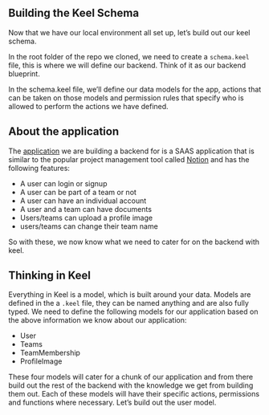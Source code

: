 ## Building the Keel Schema

Now that we have our local environment all set up, let’s build out our keel schema.

In the root folder of the repo we cloned, we need to create a `schema.keel` file, this is where we will define our backend. Think of it as our backend blueprint.

In the schema.keel file, we’ll define our data models for the app, actions that can be taken on those models and permission rules that specify who is allowed to perform the actions we have defined.

## About the application

The [application](https://saas-starter-ui.vercel.app/) we are building a backend for is a SAAS application that is similar to the popular project management tool called [Notion](https://www.notion.so/f6efbe86adff4a4b98d540d024638644?pvs=21) and has the following features:

- A user can login or signup
- A user can be part of a team or not
- A user can have an individual account
- A user and a team can have documents
- Users/teams can upload a profile image
- users/teams can change their team name

So with these, we now know what we need to cater for on the backend with keel.

## Thinking in Keel

Everything in Keel is a model, which is built around your data. Models are defined in the a `.keel` file, they can be named anything and are also fully typed. We need to define the following models for our application based on the above information we know about our application:

- User
- Teams
- TeamMembership
- ProfileImage

These four models will cater for a chunk of our application and from there build out the rest of the backend with the knowledge we get from building them out. Each of these models will have their specific actions, permissions and functions where necessary. Let’s build out the user model.
